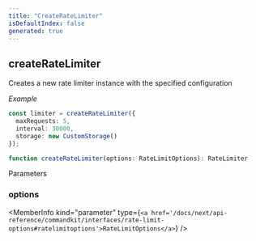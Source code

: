 ```yaml
---
title: "CreateRateLimiter"
isDefaultIndex: false
generated: true
---
```



<!-- This file was generated from the CommandKit source. Do not modify. Instead, re-run the "docgen" script -->


## createRateLimiter

<GenerationInfo sourceFile="packages/commandkit/src/utils/useful-stuff/ratelimiter.ts" sourceLine="255" packageName="commandkit" />

Creates a new rate limiter instance with the specified configuration



*Example*

```typescript
const limiter = createRateLimiter({
  maxRequests: 5,
  interval: 30000,
  storage: new CustomStorage()
});
```

```ts title="Signature"
function createRateLimiter(options: RateLimitOptions): RateLimiter
```
Parameters

### options

<MemberInfo kind="parameter" type={`<a href='/docs/next/api-reference/commandkit/interfaces/rate-limit-options#ratelimitoptions'>RateLimitOptions</a>`} />

